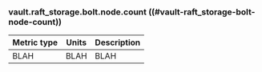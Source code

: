 ### vault.raft_storage.bolt.node.count ((#vault-raft_storage-bolt-node-count))

Metric type | Units | Description
----------- | ----- | -----------
BLAH     | BLAH    | BLAH